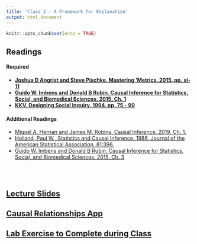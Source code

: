 ```yaml
---
title: 'Class 2 - A Framework for Explanation'
output: html_document
---
```


```r
knitr::opts_chunk$set(echo = TRUE)
```

## Readings
#### Required
- **[Joshua D Angrist and Steve Pischke. Mastering 'Metrics. 2015. pp. xi-11](Classes/Class_2/Readings/Angrist and Pischke - Mastering Metrics Ch.1.pdf)**
- **[Guido W. Imbens and Donald B Rubin. Causal Inference for Statistics, Social, and Biomedical Sciences. 2015. Ch. 1](Classes/Class_2/Readings/Imbens & Rubin - Ch.1 - Causality The Basic Framework.pdf)**
- **[KKV, Designing Social Inquiry. 1994. pp. 75 - 99](Classes/Class_2/Readings/KKV Designing Social Inquiry pp75-99.pdf)**

#### Additional Readings
- [Miguel A. Hernan and James M. Robins, Causal Inference. 2019. Ch. 1.](Classes/Class_2/Readings/Hernan & Robins Part I Ch.1.pdf)
- [Holland, Paul W., Statistics and Causal Inference. 1986. Journal of the American Statistical Association. 81:396.](Classes/Class_2/Readings/causal-holland.pdf)
- [Guido W. Imbens and Donald B Rubin. Causal Inference for Statistics, Social, and Biomedical Sciences. 2015. Ch. 3](Classes/Class_2/Readings/Imbens & Rubin - Ch.3 - A Classification of Assignment Mechanisms.pdf)

<br> </br>

## [Lecture Slides](Classes/Class_2/Slides_Class2_v10.pdf)

## [Causal Relationships App](https://poliong.shinyapps.io/DAGs/)

## [Lab Exercise to Complete during Class](Classes/Class_2/Exercise_POs_v1.pdf)

